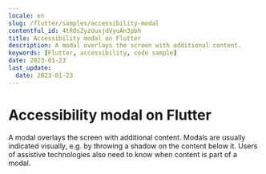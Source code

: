 ```yaml
---
locale: en
slug: /flutter/samples/accessibility-modal
contentful_id: 4tROsZyzUuxjdVyuAn3pbh
title: Accessibility modal on Flutter
description: A modal overlays the screen with additional content.
keywords: [Flutter, accessibility, code sample]
date: 2023-01-23
last_update:
  date: 2023-01-23
---
```


# Accessibility modal on Flutter

A modal overlays the screen with additional content. Modals are usually indicated visually, e.g. by throwing a shadow on the content below it. Users of assistive technologies also need to know when content is part of a modal.

<CodeSample id="accessibility-modal" platform="flutter" locale="en"/>
